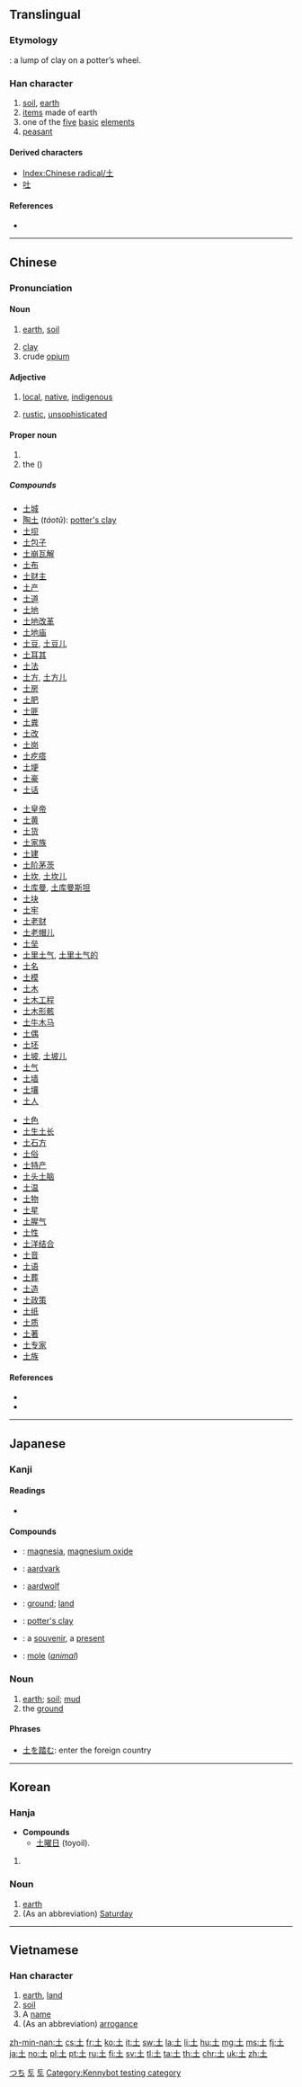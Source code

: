 {{also|士|±}}
==Translingual==
{{stroke order|type=animate}}

===Etymology===
{{Han etyl}}
{{liushu|p}}: a lump of clay on a potter’s wheel.

===Han character===
{{Han char|rn=32|rad=土|as=00|sn=3|four=40100|canj=G}}

# [[soil]], [[earth]]
# [[item]]s made of earth
# one of the [[five]] [[basic]] [[element]]s
# [[peasant]]

====Derived characters====
* [[Index:Chinese radical/土]]
* [[吐]]

====References====
* {{Han ref|kx=0223.010|dkj=04867|dj=0453.230|hdz=10415.010|uh=571F|ud=22303|bh=A467|bd=42087}}
[[Category:CJKV radicals| ]]

----

==Chinese==
{{zh-forms}}

===Pronunciation===
{{zh-pron
|m=tǔ
|c=tou2
|h=pfs=thú
|mn=thó͘
|w=
|mc=y
|oc=y
|ma=|ma2=
|cat=n
}}

====Noun====
{{zh-noun}}

# [[earth]], [[soil]]
#: {{zh-x|這兒{r} 的 '''土''' 夠 肥 的。|The '''soil''' here is quite fertile.}}
# [[clay]]
# crude [[opium]]

====Adjective====
{{zh-adj}}

# [[local]], [[native]], [[indigenous]]
#: {{zh-l|土著|aboriginal}}
# [[rustic]], [[unsophisticated]]

====Proper noun====
{{zh-proper noun}}

# {{surname|lang=zh}}
# the {{w|Tujia people|Tujia ethnic group}} ({{zh-l|土家族}})

=====Compounds=====
{{der-top}}
{{top3}}
* [[土城]]
* [[陶土]] (''táotǔ''): [[potter's clay]]
* [[土坝]]
* [[土包子]]
* [[土崩瓦解]]
* [[土布]]
* [[土财主]]
* [[土产]]
* [[土道]]
* [[土地]]
* [[土地改革]]
* [[土地庙]]
* [[土豆]], [[土豆儿]]
* [[土耳其]]
* [[土法]]
* [[土方]], [[土方儿]]
* [[土房]]
* [[土肥]]
* [[土匪]]
* [[土粪]]
* [[土改]]
* [[土岗]]
* [[土疙瘩]]
* [[土埂]]
* [[土豪]]
* [[土话]]
{{mid3}}
* [[土皇帝]]
* [[土黄]]
* [[土货]]
* [[土家族]]
* [[土建]]
* [[土阶茅茨]]
* [[土坎]], [[土坎儿]]
* [[土库曼]], [[土库曼斯坦]]
* [[土块]]
* [[土牢]]
* [[土老财]]
* [[土老帽儿]]
* [[土垒]]
* [[土里土气]], [[土里土气的]]
* [[土名]]
* [[土模]]
* [[土木]]
* [[土木工程]]
* [[土木形骸]]
* [[土牛木马]]
* [[土偶]]
* [[土坯]]
* [[土坡]], [[土坡儿]]
* [[土气]]
* [[土墙]]
* [[土壤]]
* [[土人]]
{{mid3}}
* [[土色]]
* [[土生土长]]
* [[土石方]]
* [[土俗]]
* [[土特产]]
* [[土头土脑]]
* [[土温]]
* [[土物]]
* [[土星]]
* [[土腥气]]
* [[土性]]
* [[土洋结合]]
* [[土音]]
* [[土语]]
* [[土葬]]
* [[土造]]
* [[土政策]]
* [[土纸]]
* [[土质]]
* [[土著]]
* [[土专家]]
* [[土族]]
{{bottom}}
{{der-bottom}}

====References====
* {{R:cedict}}
* {{thcwd|192}}

----

==Japanese==

===Kanji===
{{ja-kanji|grade=1|rs=土00}}

====Readings====
* {{ja-readings
|goon=[[つ]] (tsu)
|kanon=[[と]] (to)
|kanyoon=[[ど]] (do)
|kun=[[つち]] (tsuchi)}}

====Compounds====
{{der-top|Compounds}}
* {{ja-r|苦土|くど}}: [[magnesia]], [[magnesium oxide]]
* {{ja-r|土豚|つちぶた}}: [[aardvark]]
* {{ja-r|土狼|つちおおかみ}}: [[aardwolf]]
* {{ja-r|土地|とち}}: [[ground]]; [[land]]
* {{ja-r|陶土|とうど}}: [[potter's clay]]
* {{ja-r|土産|みやげ}}: a [[souvenir]], a [[present]]
* {{ja-r|土竜|もぐら}}: [[mole]] (''[[animal]]'')
{{der-bottom}}

{{ja-kanjitab|つち|yomi=k}}

===Noun===
{{ja-noun|つち}}

# [[earth]]; [[soil]]; [[mud]]
# the [[ground]]

====Phrases====
* [[土を踏む]]: enter the foreign country

[[Category:1000 Japanese basic words|つち]]

----

==Korean==

===Hanja===
{{ko-hanja|hangeul=[[토]], [[두]]|rv=to, du|mr=t'o, tu|y=tho, twu|eumhun=[[흙]], [[뿌리]]|ehrv=heulk, ppuri|ehmr=hŭk, ppuri|ehy=hulk, ppuli}}
* '''Compounds'''
** [[土曜日]] (toyoil).

# {{defn|lang=ko|sort=土00}}

===Noun===
{{ko-noun|hangeul=토}}

# [[earth]]
# (As an abbreviation) [[Saturday]]

[[Category:ko:Days of the week|토]]
[[Category:Hanja readings|토]]

----

==Vietnamese==

===Han character===
{{vi-hantu|[[thổ]], [[thuận]]|rs=土00}}

# [[earth]], [[land]]
# [[soil]]
# A [[name]]
# (As an abbreviation) [[arrogance]]

[[Category:Kennybot testing category]]

[[zh-min-nan:土]]
[[cs:土]]
[[fr:土]]
[[ko:土]]
[[it:土]]
[[sw:土]]
[[la:土]]
[[li:土]]
[[hu:土]]
[[mg:土]]
[[ms:土]]
[[fj:土]]
[[ja:土]]
[[no:土]]
[[pl:土]]
[[pt:土]]
[[ru:土]]
[[fi:土]]
[[sv:土]]
[[tl:土]]
[[ta:土]]
[[th:土]]
[[chr:土]]
[[uk:土]]
[[zh:土]]